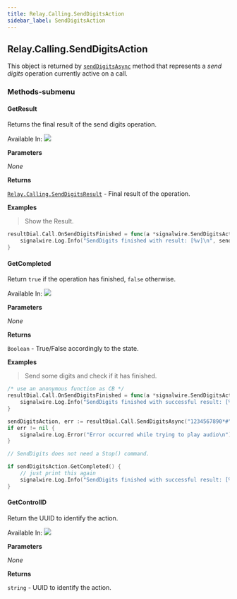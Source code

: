 ```yaml
---
title: Relay.Calling.SendDigitsAction
sidebar_label: SendDigitsAction
---
```


[link]: /sdks/reference/realtime-sdk/v2/sdks/golang/calling/call#senddigitsasync
[link-1]: /sdks/reference/realtime-sdk/v2/sdks/golang/calling/results/send-digits-result

## Relay.Calling.SendDigitsAction

This object is returned by [`sendDigitsAsync`][link] method that represents a _send digits_ operation currently active on a call.

### Methods-submenu

<div class="method-definitions"></div>

#### GetResult

Returns the final result of the send digits operation.

Available In: <img class="method-available-tag" src="https://img.shields.io/badge/-v1.0+-brightgreen.svg" />

**Parameters**

_None_

**Returns**

[`Relay.Calling.SendDigitsResult`][link-1] - Final result of the operation.

**Examples**

> Show the Result.

```go
resultDial.Call.OnSendDigitsFinished = func(a *signalwire.SendDigitsAction) {
	signalwire.Log.Info("SendDigits finished with result: [%v]\n", sendDigitsAction.GetResult())
}
```

#### GetCompleted

Return `true` if the operation has finished, `false` otherwise.

Available In: <img class="method-available-tag" src="https://img.shields.io/badge/-v1.0+-brightgreen.svg" />

**Parameters**

_None_

**Returns**

`Boolean` - True/False accordingly to the state.

**Examples**

> Send some digits and check if it has finished.

```go
/* use an anonymous function as CB */
resultDial.Call.OnSendDigitsFinished = func(a *signalwire.SendDigitsAction) {
	signalwire.Log.Info("SendDigits finished with successful result: [%v]\n", a.GetSuccessful())
}

sendDigitsAction, err := resultDial.Call.SendDigitsAsync("1234567890*#")
if err != nil {
	signalwire.Log.Error("Error occurred while trying to play audio\n")
}

// SendDigits does not need a Stop() command.

if sendDigitsAction.GetCompleted() {
	// just print this again
	signalwire.Log.Info("SendDigits finished with successful result: [%v]\n", sendDigitsAction.GetSuccessful())
}
```

#### GetControlID

Return the UUID to identify the action.

Available In: <img class="method-available-tag" src="https://img.shields.io/badge/-v1.0+-brightgreen.svg" />

**Parameters**

_None_

**Returns**

`string` - UUID to identify the action.